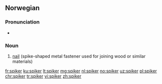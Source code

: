 ==Norwegian==

===Pronunciation===
* {{audio|No-spiker.ogg|Audio|lang=no}}

===Noun===
{{head|no|noun}}

# [[nail]] (spike-shaped metal fastener used for joining wood or similar materials)

{{tbot entry|Norwegian|nail|2007|November}}

[[fr:spiker]]
[[ku:spiker]]
[[lt:spiker]]
[[mg:spiker]]
[[nl:spiker]]
[[no:spiker]]
[[uz:spiker]]
[[pl:spiker]]
[[chr:spiker]]
[[tr:spiker]]
[[vi:spiker]]
[[zh:spiker]]
